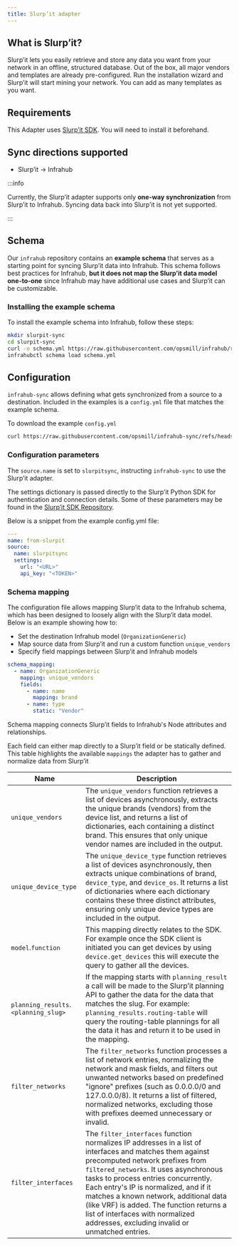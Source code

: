 ```yaml
---
title: Slurp’it adapter
---
```


<!-- vale off -->
## What is Slurp’it?
<!-- vale on -->

Slurp’it lets you easily retrieve and store any data you want from your network in an offline, structured database. Out of the box, all major vendors and templates are already pre-configured.
Run the installation wizard and Slurp’it will start mining your network. You can add as many templates as you want.

## Requirements

This Adapter uses [Slurp’it SDK](https://pypi.org/project/slurpit_sk).
You will need to install it beforehand.

## Sync directions supported

- Slurp’it → Infrahub

:::info

Currently, the Slurp’it adapter supports only **one-way synchronization** from Slurp’it to Infrahub.
Syncing data back into Slurp’it is not yet supported.

:::

## Schema

Our `infrahub` repository contains an **example schema** that serves as a starting point for syncing Slurp’it data into Infrahub.
This schema follows best practices for Infrahub, **but it does not map the Slurp’it data model one-to-one** since Infrahub may have additional use cases and Slurp’it can be customizable.

<ReferenceLink title="Schema" url="https://github.com/opsmill/infrahub/blob/stable/models/examples/slurpit/slurpit.yml" openInNewTab />

### Installing the example schema

To install the example schema into Infrahub, follow these steps:

```bash
mkdir slurpit-sync
cd slurpit-sync
curl -o schema.yml https://raw.githubusercontent.com/opsmill/infrahub/refs/heads/stable/models/examples/slurpit/slurpit.yml
infrahubctl schema load schema.yml
```

## Configuration

`infrahub-sync` allows defining what gets synchronized from a source to a destination. Included in the examples is a `config.yml` file that matches the example schema.

<ReferenceLink title="config.yml" url="https://github.com/opsmill/infrahub-sync/blob/main/examples/slurpit_to_infrahub/config.yml" openInNewTab />

To download the example `config.yml`

```bash
curl https://raw.githubusercontent.com/opsmill/infrahub-sync/refs/heads/main/examples/slurpit_to_infrahub/config.yml > config.yml
```

### Configuration parameters

The `source.name` is set to `slurpitsync`, instructing `infrahub-sync` to use the Slurp’it adapter.

The settings dictionary is passed directly to the Slurp’it Python SDK for authentication and connection details.
Some of these parameters may be found in the [Slurp’it SDK Repository](https://gitlab.com/slurpit.io/slurpit_sdk).

Below is a snippet from the example config.yml file:

```yaml
---
name: from-slurpit
source:
  name: slurpitsync
  settings:
    url: "<URL>"
    api_key: "<TOKEN>"
```

### Schema mapping

The configuration file allows mapping Slurp’it data to the Infrahub schema, which has been designed to loosely align with the Slurp’it data model.
Below is an example showing how to:

- Set the destination Infrahub model (`OrganizationGeneric`)
- Map source data from Slurp’it and run a custom function `unique_vendors`
- Specify field mappings between Slurp’it and Infrahub models

```yaml
schema_mapping:
  - name: OrganizationGeneric
    mapping: unique_vendors
    fields:
      - name: name
        mapping: brand
      - name: type
        static: "Vendor"
```

Schema mapping connects Slurp’it fields to Infrahub's Node attributes and relationships.

Each field can either map directly to a Slurp’it field or be statically defined.
This table highlights the available `mappings` the adapter has to gather and normalize data from Slurp’it

| Name | Description |
| --- | --- |
| `unique_vendors` | The `unique_vendors` function retrieves a list of devices asynchronously, extracts the unique brands (vendors) from the device list, and returns a list of dictionaries, each containing a distinct brand. This ensures that only unique vendor names are included in the output. |
| `unique_device_type` | The `unique_device_type` function retrieves a list of devices asynchronously, then extracts unique combinations of brand, `device_type`, and `device_os`. It returns a list of dictionaries where each dictionary contains these three distinct attributes, ensuring only unique device types are included in the output. |
| `model`.`function` | This mapping directly relates to the SDK. For example once the SDK client is initiated you can get devices by using `device.get_devices` this will execute the query to gather all the devices.   |
| `planning_results`.`<planning_slug>` | If the mapping starts with `planning_result` a call will be made to the Slurp’it planning API to gather the data for the data that matches the slug. For example: `planning_results.routing-table` will query the routing-table plannings for all the data it has and return it to be used in the mapping.  |
| `filter_networks` | The `filter_networks` function processes a list of network entries, normalizing the network and mask fields, and filters out unwanted networks based on predefined "ignore" prefixes (such as 0.0.0.0/0 and 127.0.0.0/8). It returns a list of filtered, normalized networks, excluding those with prefixes deemed unnecessary or invalid. |
| `filter_interfaces` | The `filter_interfaces` function normalizes IP addresses in a list of interfaces and matches them against precomputed network prefixes from `filtered_networks`. It uses asynchronous tasks to process entries concurrently. Each entry's IP is normalized, and if it matches a known network, additional data (like VRF) is added. The function returns a list of interfaces with normalized addresses, excluding invalid or unmatched entries. |
